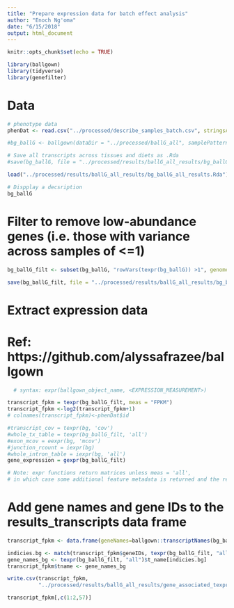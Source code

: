 ```yaml
---
title: "Prepare expression data for batch effect analysis"
author: "Enoch Ng'oma"
date: "6/15/2018"
output: html_document
---
```


```r
knitr::opts_chunk$set(echo = TRUE)

library(ballgown)
library(tidyverse)
library(genefilter)
```

# Data

```r
# phenotype data
phenDat <- read.csv("../processed/describe_samples_batch.csv", stringsAsFactors = FALSE)

#bg_ballG <- ballgown(dataDir = "../processed/ballG_all", samplePattern = "", pData = phenDat)

# Save all transcripts across tissues and diets as .Rda
#save(bg_ballG, file = "../processed/results/ballG_all_results/bg_ballG_all_results.Rda")

load("../processed/results/ballG_all_results/bg_ballG_all_results.Rda")

# Dispplay a decsription
bg_ballG
```

# Filter to remove low-abundance genes (i.e. those with variance across samples of <=1)

```r
bg_ballG_filt <- subset(bg_ballG, "rowVars(texpr(bg_ballG)) >1", genomesubset=TRUE)

save(bg_ballG_filt, file = "../processed/results/ballG_all_results/bg_ballG_filt.Rda")
```

# Extract expression data
# Ref: https://github.com/alyssafrazee/ballgown

```r
  # syntax: expr(ballgown_object_name, <EXPRESSION_MEASUREMENT>)

transcript_fpkm = texpr(bg_ballG_filt, meas = "FPKM")
transcript_fpkm <-log2(transcript_fpkm+1)
# colnames(transcript_fpkm)<-phenDat$id

#transcript_cov = texpr(bg, 'cov')
#whole_tx_table = texpr(bg_ballG_filt, 'all')
#exon_mcov = eexpr(bg, 'mcov')
#junction_rcount = iexpr(bg)
#whole_intron_table = iexpr(bg, 'all')
gene_expression = gexpr(bg_ballG_filt)

# Note: expr functions return matrices unless meas = 'all', 
# in which case some additional feature metadata is returned and the result is a data.frame
```

# Add gene names and gene IDs to the results_transcripts data frame

```r
transcript_fpkm <- data.frame(geneNames=ballgown::transcriptNames(bg_ballG_filt), geneIDs=ballgown::geneIDs(bg_ballG_filt), transcript_fpkm)

indicies.bg <- match(transcript_fpkm$geneIDs, texpr(bg_ballG_filt, "all")$gene_id)
gene_names_bg <- texpr(bg_ballG_filt, "all")$t_name[indicies.bg]
transcript_fpkm$tname <- gene_names_bg

write.csv(transcript_fpkm, 
          "../processed/results/ballG_all_results/gene_associated_texpr.csv", row.names=FALSE)

transcript_fpkm[,c(1:2,57)]
```




